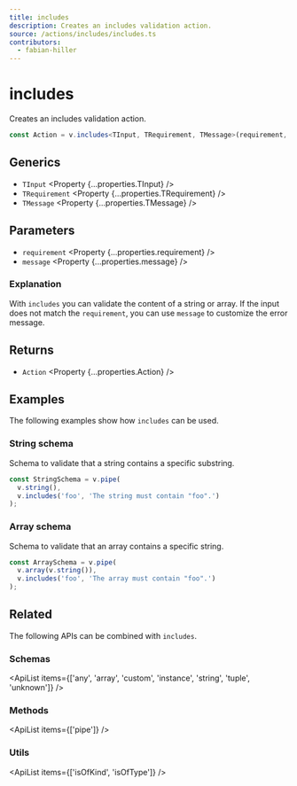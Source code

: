 ```yaml
---
title: includes
description: Creates an includes validation action.
source: /actions/includes/includes.ts
contributors:
  - fabian-hiller
---
```



# includes

Creates an includes validation action.

```ts
const Action = v.includes<TInput, TRequirement, TMessage>(requirement, message);
```

## Generics

- `TInput` <Property {...properties.TInput} />
- `TRequirement` <Property {...properties.TRequirement} />
- `TMessage` <Property {...properties.TMessage} />

## Parameters

- `requirement` <Property {...properties.requirement} />
- `message` <Property {...properties.message} />

### Explanation

With `includes` you can validate the content of a string or array. If the input does not match the `requirement`, you can use `message` to customize the error message.

## Returns

- `Action` <Property {...properties.Action} />

## Examples

The following examples show how `includes` can be used.

### String schema

Schema to validate that a string contains a specific substring.

```ts
const StringSchema = v.pipe(
  v.string(),
  v.includes('foo', 'The string must contain "foo".')
);
```

### Array schema

Schema to validate that an array contains a specific string.

```ts
const ArraySchema = v.pipe(
  v.array(v.string()),
  v.includes('foo', 'The array must contain "foo".')
);
```

## Related

The following APIs can be combined with `includes`.

### Schemas

<ApiList
  items={['any', 'array', 'custom', 'instance', 'string', 'tuple', 'unknown']}
/>

### Methods

<ApiList items={['pipe']} />

### Utils

<ApiList items={['isOfKind', 'isOfType']} />
